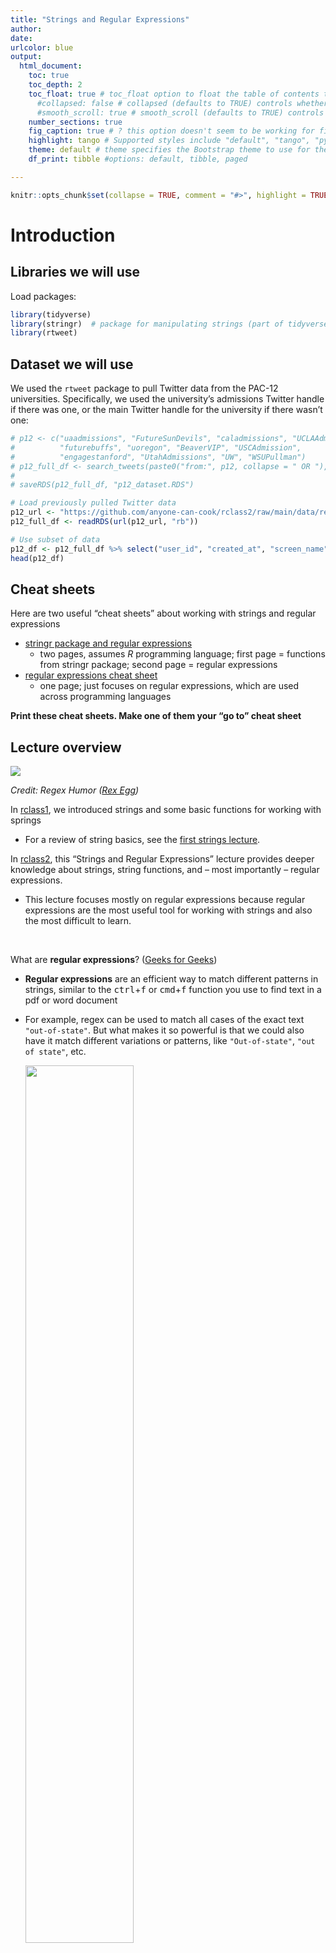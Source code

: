 ```yaml
---
title: "Strings and Regular Expressions"
author: 
date: 
urlcolor: blue
output: 
  html_document:
    toc: true
    toc_depth: 2
    toc_float: true # toc_float option to float the table of contents to the left of the main document content. floating table of contents will always be visible even when the document is scrolled
      #collapsed: false # collapsed (defaults to TRUE) controls whether the TOC appears with only the top-level (e.g., H2) headers. If collapsed initially, the TOC is automatically expanded inline when necessary
      #smooth_scroll: true # smooth_scroll (defaults to TRUE) controls whether page scrolls are animated when TOC items are navigated to via mouse clicks
    number_sections: true
    fig_caption: true # ? this option doesn't seem to be working for figure inserted below outside of r code chunk    
    highlight: tango # Supported styles include "default", "tango", "pygments", "kate", "monochrome", "espresso", "zenburn", and "haddock" (specify null to prevent syntax    
    theme: default # theme specifies the Bootstrap theme to use for the page. Valid themes include default, cerulean, journal, flatly, readable, spacelab, united, cosmo, lumen, paper, sandstone, simplex, and yeti.
    df_print: tibble #options: default, tibble, paged

---
```


```r
knitr::opts_chunk$set(collapse = TRUE, comment = "#>", highlight = TRUE)
```

# Introduction

## Libraries we will use

Load packages:

```r
library(tidyverse)
library(stringr)  # package for manipulating strings (part of tidyverse)
library(rtweet)
```

## Dataset we will use

We used the `rtweet` package to pull Twitter data from the PAC-12 universities. Specifically, we used the university's admissions Twitter handle if there was one, or the main Twitter handle for the university if there wasn't one:

```r
# p12 <- c("uaadmissions", "FutureSunDevils", "caladmissions", "UCLAAdmission",
#          "futurebuffs", "uoregon", "BeaverVIP", "USCAdmission",
#          "engagestanford", "UtahAdmissions", "UW", "WSUPullman")
# p12_full_df <- search_tweets(paste0("from:", p12, collapse = " OR "), n = 500)
#
# saveRDS(p12_full_df, "p12_dataset.RDS")

# Load previously pulled Twitter data
p12_url <- "https://github.com/anyone-can-cook/rclass2/raw/main/data/recruiting/p12_dataset.RDS"
p12_full_df <- readRDS(url(p12_url, "rb"))

# Use subset of data
p12_df <- p12_full_df %>% select("user_id", "created_at", "screen_name", "text", "location")
head(p12_df)
```

## Cheat sheets

Here are two useful "cheat sheets" about working with strings and regular expressions

- [stringr package and regular expressions](https://evoldyn.gitlab.io/evomics-2018/ref-sheets/R_strings.pdf)
  - two pages, assumes _R_ programming language; first page = functions from stringr package; second page = regular expressions
- [regular expressions cheat sheet](https://cheatography.com/davechild/cheat-sheets/regular-expressions/pdf/)
  - one page; just focuses on regular expressions, which are used across programming languages

__Print these cheat sheets. Make one of them  your "go to" cheat sheet__


## Lecture overview 


![](http://a.yu8.us/xkcd-208-regular_expressions.png)

*Credit: Regex Humor ([Rex Egg](https://www.rexegg.com/regex-humor.html))*

In [rclass1](https://anyone-can-cook.github.io/rclass1/), we introduced strings and some basic functions for working with springs

- For a review of string basics, see the [first strings lecture](https://anyone-can-cook.github.io/rclass1/lectures/strings_dates_time/strings_dates_time.html).

In [rclass2](https://anyone-can-cook.github.io/rclass2/), this "Strings and Regular Expressions" lecture provides deeper knowledge about strings, string functions, and -- most importantly -- regular expressions. 

- This lecture focuses mostly on regular expressions because regular expressions are the most useful tool for working with strings and also the most difficult to learn.

<br>

What are **regular expressions**? ([Geeks for Geeks](https://www.geeksforgeeks.org/write-regular-expressions/))

- **Regular expressions** are an efficient way to match different patterns in strings, similar to the <kbd>ctrl</kbd>+<kbd>f</kbd> or <kbd>cmd</kbd>+<kbd>f</kbd> function you use to find text in a pdf or word document
- For example, regex can be used to match all cases of the exact text `"out-of-state"`. But what makes it so powerful is that we could also have it match different variations or patterns, like `"Out-of-state"`, `"out of state"`, etc.

    
    ![](https://raw.githubusercontent.com/anyone-can-cook/rclass2/main/assets/images/command_f.png){width=60%}

*Credit: Crystal Han, Ozan Jaquette, & Karina Salazar ([Recruiting the Out-Of-State University](https://emraresearch.org/sites/default/files/2019-03/joyce_report.pdf))*

<br>


In her popular [STAT545 class](https://stat545.com/character-vectors.html#regular-expressions-resources) Jenny Bryan, professor of statistics at University of British Columbia, describes regular expressions (regex) as:

> A God-awful and powerful language for expressing patterns to match in text or for search-and-replace. Frequently described as "write only", because regular expressions are easier to write than to read/understand. And they are not particularly easy to write."

Yes, learning regular expressions is painful. So why are we making you do this? Because regular expressions are a  fundamental building block of data science.

<br>
<br>

**A thing people say is that data science is about trying to find the "*signal* in the *noise*"**

- *Noisy data* "is data with a large amount of additional meaningless information in it called noise" ([Wikipedia](https://en.wikipedia.org/wiki/Noisy_data))
- Prior to data science revolution, quant people thought of "data" as something in columns and rows
- The data science revolution is about creating analysis datasets from many pieces of structured, semi-structured, and unstructured data
- But processing all this semi-structured data requires a lot of complex (and often tedious) data manipulation

<br>


**Another thing people say is that "data science is 80% data cleaning and 20% analysis."** 

- Excerpts from a 2014 New York Times article, ["For Big-Data Scientists, 'Janitor Work' Is Key Hurdle to Insights"](https://www.nytimes.com/2014/08/18/technology/for-big-data-scientists-hurdle-to-insights-is-janitor-work.html):

> Much handcrafted work — what data scientists call "data wrangling," and "data munging" — is still required. Data scientists, according to interviews and expert estimates, spend from 50 percent to 80 percent of their time mired in this more mundane labor of collecting and preparing unruly digital data, before it can be explored for useful nuggets.

> "Data wrangling is a huge — and surprisingly so — part of the job," said Monica Rogati, vice president for data science at Jawbone, whose sensor-filled wristband and software track activity, sleep and food consumption, and suggest dietary and health tips based on the numbers. "It’s something that is not appreciated by data civilians. At times, it feels like everything we do."

> "It’s an absolute myth that you can send an algorithm over raw data and have insights pop up," said Jeffrey Heer, a professor of computer science at the University of Washington and a co-founder of Trifacta, a start-up based in San Francisco.

> But if the value [of data science] comes from combining different data sets, so does the headache. Data from sensors, documents, the web and conventional databases all come in different formats. Before a software algorithm can go looking for answers, the data must be cleaned up and converted into a unified form that the algorithm can understand.

<br>

**So why learn regular expressions? Because regular expressions are THE preeminent tool for identifying data patterns, and cleaning/transforming "noisy" data**

- Most programmers I speak to talk about regular expressions as one of the most important tools for a programmer to learn
- One could argue that regular expressions are a fundamental driver of the data science revolution, in that they are what made it possible to format and integrate diverse data sources into analysis datasets (I don't know if that is true, but it seems reasonable!)
- For example, web-scraping is fundamentally an application of regular expressions. Grabbing data from the internet is usually very easy. The hard part is processing all that html code into something that can be analyzed.


<br>

# Prerequisites to regex

This section introduces some prerequisite functions and concepts that will help us learn regular expressions.


## `str_view()` and `str_view_all()`

We introduce the `str_view()` & `str_view_all()` functions from the `stringr` package (part of `tidyverse`) to help us visualize what is being matched with our regular expressions

<style>.str_view { width: inherit !important; }</style>

<br>
__The `str_view()` & `str_view_all()` functions__:

```r
?str_view
?str_view_all

# SYNTAX AND DEFAULT VALUES
str_view(string, pattern, match = NA)
str_view_all(string, pattern, match = NA)
```

- Function:
  - `str_view()` shows the first match of a regex pattern
  - `str_view_all()` shows all the matches of a regex pattern
- Arguments:
  - `string`: Input vector. Either a character vector, or something coercible to one.
  - `pattern`: Pattern to look for.
      - The default interpretation is a regular expression, as described in `stringi::stringi-search-regex`. Control options with `regex()`.
  - `match`: If `TRUE`, shows only strings that match the pattern. If `FALSE`, shows only the strings that don't match the pattern. Otherwise (the default, `NA`) displays both matches and non-matches.

<br>
**Example**: Using `str_view()` & `str_view_all()` to match literal text

We'll match text from this string vector:
```r
#p12_df$text[119]
writeLines(p12_df$text[119])

p12_df$text[119] %>% length() # our string has length==1 (i.e., it is a one-element character vector)
```


Let's use these functions to match the exact string `"Co"` from one of the tweets in our `p12_df` dataframe. `str_view()` will show us the first pattern match. Notice that the pattern is case-sensitive, as the `"co"` in `"colleagues"` was not matched:

```r
str_view(string = p12_df$text[119], pattern = 'Co')
```

<br>
We can use `str_view_all()` to show all matches, not just the first match:

```r
str_view_all(string = p12_df$text[119], pattern = 'Co')
```

We can also apply `str_view()` and `str_view_all()` to vectors with more than one element
```r
p12_df$text[119] %>% length() # one element
p12_df$text %>% length() # many elements
```


when applying `str_view()` to a character vector with more then one element, `str_view()` shows us the first pattern match for each element (output omitted)
```r
str_view(string = p12_df$text, pattern = 'Co')
```

when applying `str_view_all()` to a character vector with more then one element, `str_view_a;;()` shows all pattern matches for each element (output omitted)
```r
str_view_all(string = p12_df$text, pattern = 'Co')
```


## Special characters and (`\`) escape

The concepts "special characters" and "escape sequence" are essential for a deeper understanding of strings and for working with regular expressions. But these concepts are tricky to get your head around, in part because you cannot understand one concept without understanding the other.

__Special characters__

The literal definition of special characters are characters that are not alphanumeric characters (e.g., `\`,`?`, `(`)

But usually, when the programming world talks about special characters in relation to working with strings, special characters are defined as:

- a character or sequence of characters that will not be interpreted literally because they have a special meaning (e.g., they represent some symbol or some function)

For example, here are two common special characters

- `\n` represents a new line (sometimes called "carriage return")
- `\t` represents a tab

These characters followed by a backslash `\` take on a new meaning. The `n` by itself is just an `n`. When you add a backslash to the `\n` you are "escaping it" and making it a special character where `\n` now represents a newline.


```r
x <- "Hi!\nMy name is\nWhat?\nMy name is\nWho?\nMy name is\nChika-chika\nSlim Shady"
#print(x) # print 
writeLines(x)

#Hi!\nMy name is\nWhat?\nMy name is\nWho?\nMy name is\nChika-chika\nSlim Shady
```

__Escape sequences__

Definition of escape sequence

- From [DataCamp](https://campus.datacamp.com/courses/string-manipulation-with-stringr-in-r/string-basics?ex=4)
  - "A sequence in a string that starts with a `\` is called an **escape sequence** and allows us to include special characters in our strings."
- From [Wikipedia](https://en.wikipedia.org/wiki/Escape_sequences_in_C)
  - "An escape sequence is a sequence of characters that does not represent itself when used inside a character or string literal, but is translated into another character or a sequence of characters that may be difficult or impossible to represent directly"

<br>

This [Wikipedia quote] about the _C_ programing language is also true for _R_ and most other programming languages:

> In C, all escape sequences consist of two or more characters, the first of which is the backslash, `\` (called the "Escape character"); the remaining characters determine the interpretation of the escape sequence. For example, `\n` is an escape sequence that denotes a newline character


Usually, we use the backslash (`\`) escape character for one of two broad purposes:

1. To enable our string to include a literal character that would otherwise be interpreted by the programming language as a special character (e.g., to include a quote character in our string)
1. To include a special character in our string (e.g., using `\n` in our string to insert a newline/carriage return in our string)

<br>

__Using escape backslash escape cahracter `\` to enable our string to include a literal character that would otherwise be interpreted by the programming language as a special character__


Example: what if we wanted to include quote characters (e.g., single quote `'`, or double quote `"`) in our string

If we enclose our string using single quotation marks `'`, we cannot insert a single quotation mark within the string (code not run)
```r
x <- 'I am trying to include a single quote ' within my string'
x
```
Similarly, if we enclose our string using double quotation marks `"`, we cannot insert a double quotation mark within the string (code not run)
```r
x <- "I am trying to include a double quote " within my string"
x
```

Solution, without using backslash (`\`) escape character

- If we want to include a single quote `'` in our string then enclose the entire string using double quotes `"`
```r
x <- "I am trying to include a single quote ' within my string"
writeLines(x)
```
- If we want to include a double quote `"` in our string then enclose the entire string using double quotes `'`
```r
x <- 'I am trying to include a double quote " within my string'
writeLines(x)
```
Solution, using backslash (`\`) escape character

- To include a literal single quote `'` within our string we can use `\'` to "escape" a single quotation mark

```r
my_string <- 'Escaping single quote \' within single quotes'
writeLines(my_string)
```
```r
my_string <- "Escaping a double quote \" within double quotes"
writeLines(my_string)
```
<br>
Similarly, to include a literal backslash `\` in the string, we need to escape the backslash with another backslash:

```r
my_string <- "The executable is located in C:\\Program Files\\Git\\bin"
my_string
writeLines(my_string)
```

__Using escape backslash escape cahracter `\` to include a special character in our string__

We create different versions of an object named `my_string` that contains special character `\t` for tab and special character `\n` for new line
```r
my_string <- "A\tB" # contains \t tab
#my_string
writeLines(my_string)

my_string <- "B\nC" # contains \n newline
writeLines(my_string)

my_string <- "A\tB\nC\tD" # contains \tab and \n newline
writeLines(my_string)
```


<br>
**Summary**: We can use the backslash (`\`) escape character for:

- to refer to special characters, e.g.:
  - `\n`: newline
  - `\t`: tab
- to include a literal character in our string that would otherwise be interpreted as a special character
  - `\'`: include literal single quote
  - `\"`: include literal double quote
  - `\\`: include literal backslash



## Functions for printing strings

Let's examine the object `my_string` (created below) which contains special characters `\t` for tab and `\n` for newline
```r
my_string <- "A\tB\nC\tD" # contains \tab and \n newline
writeLines(my_string)
```

When we print `my_string()` using the `print()` function, the output looks different than printing it using the `writeLines()` function

- print using the `print()` function
```r
print(my_string) 
my_string # same as printing my_string object using print()
```

- print using the `writeLines()` function
```r
writeLines(my_string)
```
[CRYSTAL - CAN YOU REFINE/MODIFY THIS TEXT AS YOU SEE FIT]
Let's differentiate (A) string text as it is stored within _R_ from (B) string text as it would be read once special characters (e.g., `\n`) are compiled

- string text as it is stored by _R_; sometimes I call this the "underlying string" (my term)
```r
print(my_string) 
  #my_string # same as printing my_string object using print()
```
- string text as it is meant to be read by end user
```r
writeLines(my_string)
```

DEFINE WHAT WE MEAN BY "INCLUDE A LITERAL X" VS. WHAT 

We can use `writeLines()` to see the escaped string:

```r
writeLines(my_string)
```


`print(my_string)` prints the object `my_string` as it is stored within _R_; that is, it prints enclosing quotes and literally prints special characters like `\n` rather than just inserting a new line

by contrast, `writeLines(my_string)` prints the object as an end-user would read it, excluding enclosing quotes and compiling special characters like `\n` so the end-user sees a new line inserted rather than seeing a literal `\n`


<br>
__The `writeLines()` function__:

```r
?writeLines

# SYNTAX AND DEFAULT VALUES
writeLines(text, con = stdout(), sep = "\n", useBytes = FALSE)
```

- Function: "`writeLines()` displays quotes and backslashes as they would be read, rather than as R stores them." (From [writeLines](https://www.rdocumentation.org/packages/base/versions/3.6.2/topics/writeLines) documentation)
  - When we include **escape sequences** in the string, it is helpful to use `writeLines()` to see how the escaped string looks
  - `writeLines()` will also output the string without showing the outer pair of double quotes that R uses to store it, so we only see the content of the string
- Arguments:
  - `text`: Character vector containing the text you want to display

<br>
The **backslash** (`\`) can also be used to form **special characters**, such as `\n` (newline character) and `\t` (tab character).

These characters following a backslash `\` take on new meaning. For example, the `n` by itself is just a literal `n`. When you add a backslash to `n`, you are making it a special character where `\n` now represents a newline.

```r
my_string <- "A\tB\nC\tD"
my_string
```

Use `writeLines()` to see the escaped string:

```r
writeLines(my_string)
```


## Backslashes in regular expressions

> If `\` is used as an escape character in regular expressions, how do you match a literal `\`? Well you need to escape it, creating the regular expression `\\`. To create that regular expression, you need to use a string, which also needs to escape `\`. That means to match a literal `\` you need to write `\\\\` — you need four backslashes to match one!

*Credit: [R for Data Science](https://r4ds.had.co.nz/strings.html#basic-matches) Strings Chapter*

<br>
In regular expressions, the backslash `\` also serves as an escape character, so in order to match a literal `\`, we need to use the regular expression `\\`. For example, let's say we want to match the `\` in the following string:

```r
my_string <- "The executable is located in C:\\Program Files\\Git\\bin"

# Use writeLines() to see escaped string
writeLines(my_string)
```

The regular expression we need is `\\`. But this doesn't work:

```r
# This will give an error if we try to run it
str_view_all(string = my_string, pattern = "\\")
```

Why is that? Let's take a look at what is happening with the string `"\\"` we are providing as the `pattern` argument:

```r
# Use writeLines() to see the escaped string
writeLines("\\")
```

As seen, once escaped, the string `"\\"` becomes `\` - so we were providing `\` as the regular expression (i.e., `pattern` argument) instead of the `\\` that we wanted. In order to get `\\`, we need to use the string `"\\\\"`, where the 1st `\` escapes the 2nd and the 3rd `\` escapes the 4th:

```r
# Use writeLines() to see the escaped string
writeLines("\\\\")

# This properly matches the `\` in the string
str_view_all(string = my_string, pattern = "\\\\")
```

<br>
**Summary**: Whenever we need to use backslash in our regular expression, we'll need to escape the backslash (by using another backslash) in the string that we provide as the regex `pattern`. For example, to match a newline character `\n` we need to use `"\\n"`, to match a tab character `\t` we need to use `"\\t"`, etc.
<br>



# Regular expression characters {.tabset .tabset-fade .tabset-pills}

CRYSTAL - MAYBE HERE PROVIDE AN EXAMPLE OR IMAGE OF REGULAR EXPRESSIONS IN ACTION; GIVES A SENSE OF HOW THEY ARE USED BEFORE WE GET INTO MECHANICS OF THEM

Some common **regular expression patterns** include (not inclusive):  

* Character classes
* Quantifiers 
* Anchors  
* Sets and ranges
* Groups and backreferences

*Credit: [DaveChild](https://cheatography.com/davechild/cheat-sheets/regular-expressions/) Regular Expression Cheat Sheet*


**Select each tab**


## Character classes

| STRING  <br>  *(type string that represents regex)* | REGEX <br> *(to have this appear in your regex)* | MATCHES <br> *(to match with this text)* |
|--------------|-----------------|---------|
| `"\\d"`  |    `\d`   |  any digit |
| `"\\D"`  |    `\D`   |  any non-digit|
| `"\\s"`  |    `\s`   |  any whitespace |
| `"\\S"`  |    `\S`   |  any non-whitespace |
| `"\\w"`  |    `\w`   |  any word character |
| `"\\W"`  |    `\W`   |  any non-word character|
| ***Other regex involving backslashes...*** |||
| `"\\n"`  |    `\n`   | newline  |
| `"\\t"`  |    `\t`   | tab |
| `"\\\\"` |    `\\`   | `\`  |
| `"\\."`  |    `\.`    | `.` |
| `"\\?"`  |    `\?`   | `?`  |
| `"\\("`  |    `\(`   | `(` |
| `"\\)"`  |    `\)`   | `)` |
| `"\\{"`  |    `\{`   | `{` |
| `"\\}"`  |    `\}`   | `}` |

*Credit: [Working with strings in stringr](https://evoldyn.gitlab.io/evomics-2018/ref-sheets/R_strings.pdf) Cheat sheet*

<br>
There are certain **character classes** in regular expression that have special meaning. For example, `\d` is used to match any digit (i.e., _number_), `\s` is used to match any whitespace (i.e., _space, tab, or newline character_), and `\w` is used to match any word character (i.e., _alphanumeric character or underscore_). 

"But wait... there's more! Before a regex is interpreted as a regular expression, it is also interpreted by R as a string. And backslash is used to escape there as well. So, in the end, you need to preprend two backslashes..." This means in R, you would write out the regex patterns as `"\\d"`, `"\\s"`, `"\\w"`, etc.

*Credit: [Escaping sequences](https://stat545.com/character-vectors.html#escaping) from Stat 545*

<br>
<details><summary>**Example**: Using `\d` & `\D` to match digits & non-digits</summary>

We can use `\d` to match all instances of a digit (i.e., _number_):

```r
# The escaped string "\\d" results in the regex \d
writeLines("\\d")

# Match any instances of a digit
str_view_all(string = p12_df$text[119], pattern = "\\d")
```

<br>
We can use `\D` to match all instances of a non-digit character:

```r
# The escaped string "\\D" results in the regex \D
writeLines("\\D")

# Match any instances of a non-digit
str_view_all(string = p12_df$text[119], pattern = "\\D")
```

<br>
This matches all instances of a digit followed by a non-digit character:

```r
str_view_all(string = p12_df$text[119], pattern = "\\d\\D")
```

</details>

<br>
<details><summary>**Example**: Using `\s` & `\S` to match whitespace & non-whitespace</summary>

We can use `\s` to match all instances of a whitespace (i.e., _space, tab, or newline character_):

```r
# The escaped string "\\s" results in the regex \s
writeLines("\\s")

# Match any instances of a whitespace
str_view_all(string = p12_df$text[119], pattern = "\\s")
```

<br>
We can use `\S` to match all instances of a non-whitespace character:

```r
# The escaped string "\\S" results in the regex \S
writeLines("\\S")

# Match any instances of a non-whitespace
str_view_all(string = p12_df$text[119], pattern = "\\S")
```

<br>
This matches all instances of the letter `e` followed by a whitespace character:

```r
str_view_all(string = p12_df$text[39], pattern = "e\\s")
```

</details>

<br>
<details><summary>**Example**: Using `\w` & `\W` to match words & non-words</summary>

We can use `\w` to match all instances of a word character (i.e., _alphanumeric character or underscore_):

```r
# The escaped string "\\w" results in the regex \w
writeLines("\\w")

# Match any instances of a word character
str_view_all(string = p12_df$text[119], pattern = "\\w")
```

<br>
We can use `\W` to match all instances of a non-word character:

```r
# The escaped string "\\W" results in the regex \W
writeLines("\\W")

# Match any instances of a non-word character
str_view_all(string = p12_df$text[119], pattern = "\\W")
```

<br>
This matches all instances of 3-letter words:

```r
str_view_all(string = p12_df$text[119], pattern = "\\W\\w\\w\\w\\W")
```

</details>

<br>
The second half of the table above shows other regular expressions involving backslashes. This includes special characters like `\n` and `\t`, as well as using backslash to escape characters that have special meanings in regex, like `.` or `?` (as we will soon see). So to match a literal period or question mark, we need to use the regex `\.` and `\?`, or strings `"\\."` and `"\\?"` in R.
<br>

***

## Quantifiers


Character  Description   
---------- ------------  
`*`        0 or more       
`?`        0 or 1          
`+`        1 or more       
`{3}`      Exactly 3
`{3,}`     3 or more
`{3,5}`    3, 4, or 5

<br>
We can use **quantifiers** to specify the amount of a certain character or expression to match. The quantifier should directly follow the pattern you want to quantify. For example, `s?` matches 0 or 1 `s` and `\d{4}` matches exactly 4 digits.                   

<br>
<details><summary>**Example**: Using the `*`, `?`, and `+` quantifiers</summary>

We can use `*` to match 0 or more of a pattern:

```r
# Matches all instances of `s` followed by 0 or more non-word character
str_view_all(string = p12_df$text[119], pattern = "s\\W*")
```

<br>
We can use `?` to match 0 or 1 of a pattern:

```r
# Matches all instances of `s` followed by 0 or 1 non-word character
str_view_all(string = p12_df$text[119], pattern = "s\\W?")
```

<br>
We can use `+` to match 1 or more of a pattern:

```r
# Matches all instances of `s` followed by 1 or more non-word character
str_view_all(string = p12_df$text[119], pattern = "s\\W+")

# Matches all hashtags
str_view_all(string = p12_df$text[119], pattern = "#\\w+")
```

</details>


<br>
<details><summary>**Example**: Using `{...}` to specify how many occurrences to match</summary> 

We can use `{n}` to specify the exact number of characters or expressions to match: 

```r
# Matches words with exactly 3 letters
str_view_all(string = p12_df$text[119], pattern = "\\s\\w{3}\\s")
```


<br>
We can use `{n,}` to specify `n` as the minimum amount to match: 

```r
# Matches words with 3 or more letters
str_view_all(string = p12_df$text[119], pattern = "\\s\\w{3,}\\s")
```

<br>
We can use `{n,m}` to specify we want to match between `n` and `m` amount (inclusive): 

```r
# Matches words with between 3 to 5 letters (inclusive)
str_view_all(string = p12_df$text[119], pattern = "\\s\\w{3,5}\\s")
```

</details>
<br>

***  

## Anchors

String     Character  Description     
---------- ---------- ----------------------------------------------------------  
 `"^"`      `^`       Start of string, or start of line in multi-line pattern         
 `"$"`      `$`           End of string, or end of line in multi-line pattern    
 `"\\b"`    `\b`                                                Word boundary
 `"\\B"`    `\B`                                            Non-word boundary

 
<br>
We can use **anchors** to indicate which part of the string to match. For example, `^` matches the start of the string, `$` matches the end of the string (*Notice how we do not need to escape these characters*). `\b` can be used to help detect word boundaries, and `\B` can be used to help match characters within a word.

<br>
<details><summary>**Example**: Using `^` & `$` to match start & end of string</summary> 

We can use `^` to match the start of a string: 

```r
# Matches only the quotation mark at the start of the text and not the end quote
str_view_all(string = p12_df$text[119], pattern = '^"')
```


<br>
We can use `$` to match the end of a string: 

```r
# Matches only the number at the end of the text and not any other numbers
str_view_all(string = p12_df$text[119], pattern = "\\d$")
```

</details>


<br>
<details><summary>**Example**: Using `\b` & `\B` to match word boundary & non-word boundary</summary> 

We can use `\b` to help detect word boundary: 

```r
# Matches words with 3 or more letters using \b
str_view_all(string = p12_df$text[119], pattern = "\\b\\w{3,}\\b")
```

Notice how this is much flexible than trying to use whitespace (`\s`) to determine word boundary:

```r
# Matches words with 3 or more letters using \s
str_view_all(string = p12_df$text[119], pattern = "\\s\\w{3,}\\s")
```


<br>
We can use `\B` to help match characters within a word: 

```r
# Matches only the letter `s` within a word and not at the start or end
str_view_all(string = p12_df$text[119], pattern = "\\Bs\\B")
```

</details>
<br>

***

## Sets and ranges

Character  Description     
---------- ----------------------------------------------------------
`.`        Match any character except newline (`\n`)
`a|b`      Match `a` or `b`
`[abc]`    Match either `a`, `b`, or `c`
`[^abc]`   Match anything except `a`, `b`, or `c`
`[a-z]`    Match range of lowercase letters from `a` to `z`
`[A-Z]`    Match range of uppercase letters from `A` to `Z`
`[0-9]`    Match range of numbers from `0` to `9`


<br>
The table above lists some more ways regular expression offers us flexibility and option in what we want to match. The period `.` acts as a **wildcard** to match any character except newline. The vertical bar `|` is similar to an **OR** operator. Square brackets `[...]` can be used to specify a set or range of characters to match (or not to match).

<br>
<details><summary>**Example**: Using `.` as a wildcard</summary> 

We can use `.` to match any character except newline (`\n`): 

```r
# Matches any character except newline
str_view_all(string = p12_df$text[119], pattern = ".")
```

<br>
We can confirm there is a newline in the tweet above by using `writeLines()`:

```r
writeLines(p12_df$text[119])
```

</details>

<br>
<details><summary>**Example**: Using `|` as an OR operator</summary> 

We can use `|` to match either one of multiple patterns: 

```r
# Matches `research`, `fight`, or `labs`
str_view_all(string = p12_df$text[119], pattern = "research|fight|labs")

# Matches hashtags or handles
str_view_all(string = p12_df$text[119], pattern = "@\\w+|#\\w+")
```

</details>


<br>
<details><summary>**Example**: Using `[...]` to match (or not match) a set or range of characters</summary> 

We can use `[...]` to match any set of characters: 

```r
# Matches hashtags or handles
str_view_all(string = p12_df$text[119], pattern = "[@#]\\w+")

# Matches any 2 consecutive vowels
str_view_all(string = p12_df$text[119], pattern = "[aeiouAEIOU]{2}")
```

<br>
We can also use `[...]` to match any range of alpha or numeric characters: 

```r
# Matches only lowercase x through z or uppercase A through C
str_view_all(string = p12_df$text[119], pattern = "[x-zA-C]")

# Matches only numbers 1 through 4 or the pound sign
str_view_all(string = p12_df$text[119], pattern = "[1-4#]")
```

<br>
We can use `[^...]` to indicate we do not want to match the provided set or range of characters:

```r
# Matches anything except vowels
str_view_all(string = p12_df$text[119], pattern = "[^aeiouAEIOU]")

# Matches anything that's not uppercase letters
str_view_all(string = p12_df$text[119], pattern = "[^A-Z]+")
```

Notice that `[...]` only matches a single character (see second to last example above). We need to use quantifiers if we want to match a stretch of characters (see last example above).

</details>
<br>

***

## Groups and backreferences

String      Character  Description     
-------     ---------- ----------------------------------------------------------
`"(...)"`   `(...)`      Capturing group
`"(?:...)"` `(?:...)`    Non-capturing group
`"\\1"`     `\1`         Part of the string matched by capturing group 1
`"\\2"`     `\2`         Part of the string matched by capturing group 2
...         ...          ...

<br>
Parentheses can be used to group parts of our regular expression together. Normal parentheses `(...)` creates what is called a numbered **capturing group**. "A capturing group stores the part of the string matched by the part of the regular expression inside the parentheses". For example, if we have `(\d)`, we can refer back to the digit matched by this capturing group using backreferences, like `\1`.

*Credit: Hadley Wickham ([R for Data Science](https://r4ds.had.co.nz/strings.html#grouping-and-backreferences)) Grouping and backreferences*

If we only want to use parentheses for grouping purposes and do not need to reference the matched values, we can use a **non-capturing group** `(?:...)`.

<br>
<details><summary>**Example**: Using capturing groups `(...)` and backreferences</summary> 

We can use capturing groups `(...)` to match certain patterns, then reference what was matched: 

```r
# Matches any letter that is repeated 2 times in a row
str_view_all(string = p12_df$text[119], pattern = "([A-Za-z])\\1")

# Matches any string of characters where the first and last letters are the same,
# and the second and least letters are the same
str_view_all(string = p12_df$text[119], pattern = "([a-z])([a-z]).*\\2\\1")
```

</details>

<br>
<details><summary>**Example**: Using non-capturing groups `(?:...)` for grouping purposes</summary> 

We can use non-capturing groups `(?:...)` if we just want to group certain parts of the regex but don't need to reference the matched value: 

```r
# Matches one or more of a digit followed by 3 letters
str_view_all(string = p12_df$text[119], pattern = "(?:\\d[A-Za-z]{3})+")
```

<br>
Normal parentheses (capturing groups) can still work for general grouping purposes too. But if you want to group things together without capturing them, you can just use non-capturing groups:

```r
# Here, we have 2 capturing groups but only need to reference the 2nd
str_view_all(string = "A1A1A1eeee", pattern = "([A-Z]\\d)+([a-z])\\2{2}")

# So we can just turn the first group into a non-capturing group
str_view_all(string = "A1A1A1eeee", pattern = "(?:[A-Z]\\d)+([a-z])\\1{2}")
```

</details>
<br>

***

# Regex with `stringr` functions

Using regex in `stringr` functions (From [R for Data Science](https://r4ds.had.co.nz/strings.html#other-types-of-pattern))

- When we specify a pattern in a `stringr` function, such as `str_view()`, it is automatically wrapped in a call to `regex()` (i.e., _treated as a regular expression_)

  ```r
  # This function call:
  str_view(string = "Turn to page 394...", pattern = "\\d+")
  
  # Is shorthand for:
  str_view(string = "Turn to page 394...", pattern = regex("\\d+"))
  ```
  
- For simplicity, we can omit the call to `regex()`  
- But, there are additional arguments we can supply to `regex()` if we wanted  

  - `regex(pattern, ignore_case = FALSE, multiline = FALSE, comments = FALSE, ...)`  
  - `ignore_case`: If `TRUE`, allows characters to match either their uppercase or lowercase forms  
  - `multiline`: If `TRUE`, allows `^` and `$` to match the start and end of each line rather than the start and end of the complete string  
  - `comments`: If `TRUE`, allows you to use comments and whitespace to make complex regular expressions more understandable  
    - Spaces are ignored, as is everything after `#`  
    - To match a literal space, you’ll need to escape it: `"\\ "`

<br>
<details><summary>**Example**: Specifying `ignore_case = TRUE` in `regex()`</summary>

Let's say we have the following string:

```r
s <- "Yay, yay.... YAY!"
s
```

<br>
We can match all the yay's using the following regex:

```r
str_view_all(string = s, pattern = "[Yy][Aa][Yy]")
```

<br>
Equivalently, we can specify `ignore_case = TRUE` to avoid dealing with casing variations:

```r
str_view_all(string = s, pattern = regex("yay", ignore_case = TRUE))
```

</details>




## `str_detect()`

<br>
__The `str_detect()` function__:

```r
?str_detect

# SYNTAX AND DEFAULT VALUES
str_detect(string, pattern, negate = FALSE)
```

- Function: Detects the presence or absence of a pattern in a string
  - Returns logical vector (`TRUE` if there is a match, `FALSE` if there is not)
- Arguments:
  - `string`: Character vector (or vector coercible to character) to search
  - `pattern`: Pattern to look for
  - `negate`: If set to `TRUE`, the returned logical vector will contain `TRUE` if there is not a match and `FALSE` if there is one

<br>
<details><summary>**Example**: Using `str_detect()` on string</summary>

```r
# Detects if there is a digit in the string
str_detect(string = "P. Sherman 42 Wallaby Way", pattern = "\\d")
```

</details>

<br>
<details><summary>**Example**: Using `str_detect()` on character vector</summary>

```r
# Detects if there is a digit in each string in the vector
str_detect(string = c("One", "25th", "3000"), pattern = "\\d")
```

</details>

<br>
<details><summary>**Example**: Using `str_detect()` on dataframe column</summary>

Let's create new columns in `p12_df` called `is_am` and `is_pm` that indicates whether or not each tweet's `created_at` time is in the AM or PM, respectively:

```r
p12_df %>%
  mutate(
    # Returns `TRUE` if the hour is 0#, 10, or 11, `FALSE` otherwise
    is_am = str_detect(string = created_at, pattern = " 0\\d| 1[01]"),
    # Recall we can set the `negate` argument to switch the returned `TRUE`/`FALSE`
    is_pm = str_detect(string = created_at, pattern = " 0\\d| 1[01]", negate = TRUE)
  ) %>% select(created_at, is_am, is_pm)
```

<br>
Because `TRUE` evaluates to 1 and `FALSE` evaluates to 0 in a numerical context, we could also sum the returned logical vector to see how many of the elements in the vector had a match:

```r
# Number of tweets that were created in the AM
num_am_tweets <- sum(str_detect(string = p12_df$created_at, pattern = " 0\\d| 1[01]"))
num_am_tweets
```

<br>
Additionally, we can take the average of the logical vector to get the proportion of elements in the input vector that had a match:

```r
# Proportion of tweets that were created in the AM
pct_am_tweets <- mean(str_detect(string = p12_df$created_at, pattern = " 0\\d| 1[01]"))
pct_am_tweets
```

<br>
We can also use the logical vector returned from `str_detect()` to filter `p12_df` to only include rows that had a match:

```r
# Keep only rows whose tweet was created in the AM
p12_df %>%
  filter(str_detect(string = created_at, pattern = " 0\\d| 1[01]"))
```

</details>

## `str_subset()`

<br>
__The `str_subset()` function__:

```r
?str_subset

# SYNTAX AND DEFAULT VALUES
str_subset(string, pattern, negate = FALSE)
```

- Function: Keeps strings that match a pattern
  - Returns input vector filtered to only keep elements that match the specified pattern
- Arguments:
  - `string`: Character vector (or vector coercible to character) to search
  - `pattern`: Pattern to look for
  - `negate`: If set to `TRUE`, the returned vector will contain only elements that did not match the specified pattern

<br>
<details><summary>**Example**: Using `str_subset()` on character vector</summary>

```r
# Subsets the input vector to only keep elements that contain a digit
str_subset(string = c("One", "25th", "3000"), pattern = "\\d")
```

</details>

<br>
<details><summary>**Example**: Using `str_subset()` on dataframe column</summary>

```r
# Subsets the `created_at` vector of `p12_df` to only keep elements that occured in the AM
str_subset(string = p12_df$created_at, pattern = " 0\\d| 1[01]")
```

</details>

## `str_extract()` & `str_extract_all()`

<br>
__The `str_extract()` & `str_extract_all()` functions__:

```r
?str_extract
?str_extract_all

# SYNTAX AND DEFAULT VALUES
str_extract(string, pattern)
str_extract_all(string, pattern, simplify = FALSE)
```

- Function: Extracts matching patterns from a string
  - Returns first match (`str_extract()`) or all matches (`str_extract_all()`) for input vector
- Arguments:
  - `string`: Character vector (or vector coercible to character) to search
  - `pattern`: Pattern to look for
  - `simplify`: If set to `TRUE`, the returned matches will be in a character matrix rather than the default list of character vectors


<br>
<details><summary>**Example**: Using `str_extract()` & `str_extract_all()` on character vector</summary>

**[`str_extract()`]** Extract the first occurrence of a word for each string:

```r
# Extracts first match of a word
str_extract(string = c("Three French hens", "Two turtle doves", "A partridge in a pear tree"),
            pattern = "\\w+")
```

**[`str_extract_all()`]** Extract all occurrences of a word for each string:

```r
# Extracts all matches of a word, returning a list of character vectors
str_extract_all(string = c("Three French hens", "Two turtle doves", "A partridge in a pear tree"), 
                pattern = "\\w+")

# Extracts all matches of a word, returning a character matrix
str_extract_all(string = c("Three French hens", "Two turtle doves", "A partridge in a pear tree"), 
                pattern = "\\w+", simplify = TRUE)
```

</details>

<br>
<details><summary>**Example**: Using `str_extract()` & `str_extract_all()` on dataframe column</summary>

**[`str_extract()`]** Extract first hashtag:

```r
# Extracts first match of a hashtag (if there is one)
p12_df %>% 
  mutate(
    hashtag = str_extract(string = text, pattern = "#\\S+")
  ) %>% select(text, hashtag)
```

**[`str_extract_all()`]** Extract all hashtags:

```r
# Extracts all matches of hashtags (if there are any)
p12_df %>% 
  mutate(
    hashtag_vector = str_extract_all(string = text, pattern = "#\\S+"),
    # Use `as.character()` so we can see the content of the character vector of matches
    hashtags = as.character(hashtag_vector)
  ) %>% select(text, hashtag_vector, hashtags)
```

</details>

## `str_match()` & `str_match_all()`

<br>
__The `str_match()` & `str_match_all()` functions__:

```r
?str_match
?str_match_all

# SYNTAX
str_match(string, pattern)
str_match_all(string, pattern)
```

- Function: Extracts matched groups from a string
  - Returns a character matrix containing the full match in the first column, then additional columns for matches from each capturing group
- Arguments:
  - `string`: Character vector (or vector coercible to character) to search
  - `pattern`: Pattern to look for

<br>
<details><summary>**Example**: Using `str_match()` & `str_match_all()` on character vector</summary>

**[`str_match()`]** Extract the first month, day, year for each string:

```r
# Extracts first match of month, day, year
str_match(string = c("5-1-2020", "12/25/17", "01.01.13 to 01.01.14"),
          pattern = "(\\d+)[-/\\.](\\d+)[-/\\.](\\d+)")
```

**[`str_match_all()`]** Extract all month, day, year for each string:

```r
# Extracts all matches of month, day, year
str_match_all(string = c("5-1-2020", "12/25/17", "01.01.13 to 01.01.14"),
              pattern = "(\\d+)[-/\\.](\\d+)[-/\\.](\\d+)")
```

</details>

<br>
<details><summary>**Example**: Using `str_match()` on dataframe column</summary>

Below, we extract datetime from the `created_at` column. The first capturing group matches the date part and the second capturing group matches the time part:

```r
datetime_regex <- "([\\d-]+) ([\\d:]+)"
p12_df %>%
  mutate(
    # The 1st capturing group will be in the 2nd column of the matrix returned from `str_match()`
    # So we use [, 2] below and save the result to the `date` column of the dataframe
    date = str_match(string = created_at, pattern = datetime_regex)[, 2],
    # The 2nd capturing group will be in the 3rd column of the matrix returned from `str_match()`
    # So we use [, 3] below and save the result to the `time` column of the dataframe
    time = str_match(string = created_at, pattern = datetime_regex)[, 3]
  ) %>% select(created_at, date, time)
```

</details>


## `str_replace()` & `str_replace_all()`

<br>
__The `str_replace()` & `str_replace_all()` functions__:

```r
?str_replace
?str_replace_all

# SYNTAX
str_replace(string, pattern, replacement)
str_replace_all(string, pattern, replacement)
```

- Function: Replaces matched patterns in a string
  - Returns input vector with first match (`str_replace()`) or all matches (`str_replace_all()`) for each string replaced with specified replacement
- Arguments:
  - `string`: Character vector (or vector coercible to character) to search
  - `pattern`: Pattern to look for
  - `replacement`: What the matched pattern should be replaced with
- `str_replace_all()` also supports multiple replacements, where you can omit the `replacement` argument and just provide a named vector of replacements as the `pattern`

<br>
<details><summary>**Example**: Using `str_replace()` & `str_replace_all()`</summary>

**[`str_replace()`]** Replace the first occurrence of a vowel:

```r
# Replace first vowel with empty string
str_replace(string = "Thanks for the Memories", pattern = "[aeiou]", replacement = "")
```

**[`str_replace_all()`]** Replace all occurrences of a vowel:

```r
# Replace all vowels with empty strings
str_replace_all(string = "Thanks for the Memories", pattern = "[aeiou]", replacement = "")
```

</details>

<br>
<details><summary>**Example**: Using backreferences with `str_replace()` & `str_replace_all()`</summary>

**[`str_replace()`]** Reorders the first date that is matched:

```r
# Use \\1, \\2, and \\3 to refer to the capturing groups (ie. month, day, year)
str_replace(string = "12/31/19 to 01/01/20", pattern = "(\\d+)/(\\d+)/(\\d+)",
            replacement = "20\\3-\\1-\\2")
```

**[`str_replace_all()`]** Reorders all dates that are matched:

```r
# Use \\1, \\2, and \\3 to refer to the capturing groups (ie. month, day, year)
str_replace_all(string = "12/31/19 to 01/01/20", pattern = "(\\d+)/(\\d+)/(\\d+)",
                replacement = "20\\3-\\1-\\2")
```

</details>

<br>
<details><summary>**Example**: Using `str_replace_all()` for multiple replacements</summary>

```r
# Replace all occurrences of "at" with "@", and all digits with "#"
str_replace_all(string = "Tomorrow at 10:30AM", pattern = c("at" = "@", "\\d" = "#"))
```

</details>

<br>
<details><summary>**Example**: Using `str_replace_all()` on dataframe column</summary>

```r
p12_df %>%
  mutate(
    # Replace all hashtags and handles from tweet with an empty string
    removed_hashtags_handles = str_replace_all(string = text, pattern = "[@#]\\S+", replacement = "")
  ) %>% select(text, removed_hashtags_handles)
```

</details>


## `str_split()`

<br>
__The `str_split()` function__:

```r
?str_split

# SYNTAX AND DEFAULT VALUES
str_split(string, pattern, n = Inf, simplify = FALSE)
```

- Function: Splits a string by specified pattern
  - Returns character vector containing the split substrings
- Arguments:
  - `string`: Character vector (or vector coercible to character) to search
  - `pattern`: Pattern to look for and split by
  - `n`: Maximum number of substrings to return
  - `simplify`: If set to `TRUE`, the returned matches will be in a character matrix rather than the default list of character vectors

<br>
<details><summary>**Example**: Using `str_split()` on character vector</summary>

```r
# Split by comma or the word "and"
str_split(string = c("The Lion, the Witch, and the Wardrobe", "Peanut butter and jelly"),
          pattern = ",? and |, ")
```

<br>
We can specify `n` to control the maximum number of substrings we want to return:

```r
# Limit split to only return 2 substrings
str_split(string = c("The Lion, the Witch, and the Wardrobe", "Peanut butter and jelly"),
          pattern = ",? and |, ", n = 2)
```

<br>
We can specify `simplify = TRUE` to return a character matrix instead of a list:

```r
# Return split substrings in a character matrix
str_split(string = c("The Lion, the Witch, and the Wardrobe", "Peanut butter and jelly"),
          pattern = ",? and |, ", simplify = TRUE)
```

</details>

<br>
<details><summary>**Example**: Using `str_split()` on dataframe column</summary>

When we split the `created_at` field at either a hyphen or space, we can separated out the year, month, day, and time components of the string:

```r
p12_df %>%
  mutate(
    # Use `as.character()` so we can see the content of the character vector of splitted strings
    year_month_day_time = as.character(str_split(string = created_at, pattern = "[- ]"))
  ) %>% select(created_at, year_month_day_time)
```

</details>

## `str_count()`

<br>
__The `str_count()` function__:

```r
?str_count

# SYNTAX AND DEFAULT VALUES
str_count(string, pattern = "")
```

- Function: Counts the number of matches in a string
  - Returns the number of matches
- Arguments:
  - `string`: Character vector (or vector coercible to character) to search
  - `pattern`: Pattern to look for

<br>
<details><summary>**Example**: Using `str_count()` on character vector</summary>

```r
# Counts the number of digits
str_count(string = c("H2O2", "Year 3000", "4th of July"), pattern = "\\d")
```

</details>

<br>
<details><summary>**Example**: Using `str_count()` on dataframe column</summary>

```r
p12_df %>%
  mutate(
    # Counts the total number of hashtags and mentions
    num_hashtags_and_mentions = str_count(string = text, pattern = "[@#]\\S+")
  ) %>% select(text, num_hashtags_and_mentions)
```

</details>


## `str_locate()` & `str_locate_all()`

<br>
__The `str_locate()` & `str_locate_all()` functions__:

```r
?str_locate
?str_locate_all

# SYNTAX
str_locate(string, pattern)
str_locate_all(string, pattern)
```

- Function: Locates the position of patterns in a string
  - Returns an integer matrix containing the start position of match in the first column and end position of match in second column
- Arguments:
  - `string`: Character vector (or vector coercible to character) to search
  - `pattern`: Pattern to look for

<br>
<details><summary>**Example**: Using `str_locate()` & `str_locate_all()` on character vector</summary>

**[`str_locate()`]** Locate the start and end positions for first stretch of numbers:

```r
# Locate positions for first stretch of numbers
str_locate(string = c("555.123.4567", "(555) 135-7900 and (555) 246-8000"),
           pattern = "\\d+")
```

**[`str_locate_all()`]** Locate the start and end positions for all stretches of numbers:

```r
# Locate positions for all stretches of numbers
str_locate_all(string = c("555.123.4567", "(555) 135-7900 and (555) 246-8000"),
               pattern = "\\d+")
```

</details>

<br>
<details><summary>**Example**: Using `str_locate()` on dataframe column</summary>

```r
p12_df %>%
  mutate(
    # Start position of first hashtag in tweet (ie. 1st column of matrix returned from `str_locate()`)
    start_of_first_hashtag = str_locate(string = text, pattern = "#\\S+")[, 1],
    # End position of first hashtag in tweet (ie. 2nd column of matrix returned from `str_locate()`)
    end_of_first_hashtag = str_locate(string = text, pattern = "#\\S+")[, 2],
    # Length of first hashtag in tweet (ie. difference between start and end positions)
    length_of_first_hashtag = end_of_first_hashtag - start_of_first_hashtag
  ) %>% select(text, start_of_first_hashtag, end_of_first_hashtag, length_of_first_hashtag)
```

</details>


# Appendix

## RegExplain Addin  

> Regular expressions are tricky. RegExplain makes it easier to see what you’re doing.

![](https://raw.githubusercontent.com/anyone-can-cook/rclass2/main/assets/images/regexplain.png)

*Credit: Garrick Aden-Buie ([RegExplain](https://www.garrickadenbuie.com/project/regexplain/))*

<br>
**RegExplain** is an RStudio addin that allows the user to check their regex matching functions interactively.

```r
# Installation
devtools::install_github("gadenbuie/regexplain")
library(regexplain)
```

## HTML

__Markup Language__

> "A markup language is a computer language that uses tags to define elements within a document. It is human-readable, meaning markup files contain standard words, rather than typical programming syntax." 

*Credit: [Markup Language](https://techterms.com/definition/markup_language) from TechTerms*

<br>
__Hypertext Markup Language (HTML)__

- HTML is a markup language for the creation of websites
    - HTML puts the content on the webpage, but does not "style" the page (e.g., fonts, colors, background)
    - CSS (**C**ascading **S**tyle **S**heets) adds style to the webpage (e.g., fonts, colors, etc.)
    - Javascript adds functionality to the webpage

### HTML Basics  

__Intro to HTML (and CSS)__

- Watch this __excellent__ 12-minute introductory HTML tutorial by LearnCode.academy
    - Link: [HTML Tutorial for beginners](https://www.youtube.com/watch?v=RjHflb-QgVc)
- Watch this 7-minute introductory CSS tutorial by LearnCode.academy
    - Link: [HTML CSS Tutorial for Beginners](https://youtu.be/J35jug1uHzE)

<br>
__A Simple HTML Document__ (From [w3schools](https://www.w3schools.com/html/html_intro.asp))

- HTML consists of a series of **elements**
  - Elements are defined by a start tag, some content, and an end tag:
    - `<tagname> Content </tagname>`
  - Elements can be nested within one another
- Components of a basic HTML document:
  - Begin with `<!DOCTYPE html>` to indicate it is an HTML document
  - The `<html>` element is the root element of an HTML page, where all other elements are nested
  - The `<head>` element contains meta information about the document (ie. not displayed on webpage)
    - Including CSS style to apply to html content
  - The `<body>` element contains the visible page content

```
<!DOCTYPE html>
<html>
<head>
<title>Page Title</title>
</head>
<body>

<h1>My First Heading</h1>
<p>My first paragraph.</p>

</body>
</html>
```

<br>

### Tags

What are **HTML tags**?

- HTML tags are element names surrounded by angle brackets
- Tags usually come in pairs (e.g. `<p>` and `</p>`)
    - The first tag is the start tag and the second tag is the end tag
- But some tags are self-closing (e.g., `<img />`)
    
*Credit: [HTML introduction](https://www.w3schools.com/html/html_intro.asp) from W3schools*   

<br>
Some **common HTML tags** (_not inclusive_): 

Tag                Description    
------------------ ------------------  
`<h1>` - `<h6>`    Heading     
`<p>`              Paragraph
`<a>`              Link
`<img>`            Image
`<div>`            Division (can think of it as a container to group other elements)
`<strong>`         Bold
`<em>`             Italics
`<ul>`             Unordered list (consists of `<li>` elements)
`<ol>`             Ordered list (consists of `<li>` elements)
&nbsp;&nbsp;`<li>` &nbsp;&nbsp;&nbsp;&nbsp;List item
`<table>`          Table (consists of `<tr>`, `<td>`, & `<th>` elements)
&nbsp;&nbsp;`<tr>` &nbsp;&nbsp;&nbsp;&nbsp;Table row
&nbsp;&nbsp;`<td>` &nbsp;&nbsp;&nbsp;&nbsp;Table data/cell 
&nbsp;&nbsp;`<th>` &nbsp;&nbsp;&nbsp;&nbsp;Table header 

<br>


### Attributes  

What are **attributes**?

- Attributes in HTML elements are optional, but all HTML elements can have attributes
- Attributes are used to specify additional characteristics of elements
- Attributes are __always__ specified in the start tag
- Attributes usually come in name/value pairs like: `name="value"`

*Credit: [HTML attributes](https://www.w3schools.com/html/html_attributes.asp) from W3schools*

<br>
Some **common attributes** you may encounter:

- The `href` attribute for an `<a>` tag (_specifies url to link to_):
  ```
  <a href="https://www.w3schools.com">This is a link</a>
  ```
- The `src` attribute for an `<img>` tag (_specifies image to display_):
  ```
  <img src="html_cheatsheet.jpg" />
  ```
- You can add more than one attribute to an element:
  ```
  <img src="html_cheatsheet.jpg" width="200" height="300" />
  ```
- The `class` and `id` attributes are also commonly added to elements to be able to identify and select for them

<br>

#### `class`  

- The `class` attribute can specify one or more class names for an HTML element
- An element can be identified by its class
- You can select for an element by its class using `.` followed by the class name (more from GeekstoGeeks [here](https://www.geeksforgeeks.org/html-class-attribute/?ref=lbp))
  - For example, this can be used in CSS to select for and style all elements with a specific class

__HTML__:

```html
<div class="countries">
  <h3>United States</h3>
  <p class="place">Washington D.C.</p>
  <img src="https://cdn.aarp.net/content/dam/aarp/travel/destination-guides/2018/03/1140-trv-dst-dc-main.imgcache.revd66f01d4a19adcecdb09fdacd4471fa8.jpg">
</div>
    
<div class="countries">
  <h3>Mexico</h3>
  <p class="place">Guadalajara</p>
  <img src="https://cityofguadalajara.com/wp-content/uploads/2016/11/Centro-Historico-de-Guadalajara-800x288.jpg">
</div>
```
 
__CSS__:
 
```css
<style>   
.countries {
  background-color: #e6e6e6;
  color: #336699;
  margin: 10px;
  padding: 15px;
}

.place {
  color: black;
}
</style>
```

__Result__:

<style>
.countries {
  background-color: #e6e6e6;
  color: #336699;
  margin: 10px;
  padding: 15px;
  display: inline-block;
}

.place {
  color: black;
}

.countries img {
  width: 200px;
  height: 100px;
  overflow: hidden;
}
</style>

<div class="countries">
<h3>United States</h3>
<p class="place">Washington D.C </p>
<img src="https://cdn.aarp.net/content/dam/aarp/travel/destination-guides/2018/03/1140-trv-dst-dc-main.imgcache.revd66f01d4a19adcecdb09fdacd4471fa8.jpg">
</div>


<div class="countries">
<h3>Mexico</h3>
<p class="place">Guadalajara</p>
<img src="https://cityofguadalajara.com/wp-content/uploads/2016/11/Centro-Historico-de-Guadalajara-800x288.jpg">
</div>

*Credit: [HTML Classes](https://www.w3schools.com/html/html_classes.asp) from W3schools*


#### `id`

- The `id` attribute is used to specify one unique HTML element within the HTML document
- An element can be identified by its id
- You can select for an element by its id using `#` followed by the id name (more from GeekstoGeeks [here](https://www.w3schools.com/html/html_id.asp))
  - For example, this can be used in CSS to select for and style a specific element with a certain id

__HTML__:

```html
<div id="banner">My Banner</div>
```

__CSS__:

```css
<style>
#banner {
  background-color: #e6e6e6;
  font-size: 40px;
  padding: 20px;
  text-align: center;
}
</style>
```

__Result__:

<style>
#banner {
  background-color: #e6e6e6;
  font-size: 40px;
  padding: 20px;
  text-align: center;
}
</style>

<div id="banner">My Banner</div>

*Credit: [HTML Id](https://www.w3schools.com/html/html_id.asp) from W3schools*


<br>

### Student Exercise

- Spend 5-10 minutes playing with the simple HTML text below; experiment with whichever additional elements/tags/attributes/etc you want
- Paste the below code into [TryIt Editor](https://www.w3schools.com/html/tryit.asp?filename=tryhtml_default) and click __Run__

```html
<!DOCTYPE html>
<html>
<head>
  <title>Page title (in head tag)</title>
</head>
<body>

  <h1>Title of level 1 heading</h1>
  
  <p>My first paragraph.</p>
  <p>My second paragraph.</p>
  <p>Add some bold text <strong>right here</strong></p>
  <p>Add some italics text <em>right here</em></p>
  

  <p>Include a hyperlink tag within a paragraph tag. this book looks interesting : <a href="https://bookdown.org/rdpeng/rprogdatascience/">R Programming for Data Science</a></p>  
  
  <p>Include another hyperlink tag within a paragraph tag. chapter on <a href="https://bookdown.org/rdpeng/rprogdatascience/regular-expressions.html">Regular Expressions</a></p>    
  <p> put a button inside this paragraph <button>I am a button!</button></p>
  
  <p>Here are some items in a list, but items not placed within an unordered list </p>
  
  <li> text you want in item</li>
  <li> text you want in another item</li>
  
  <p>Here are some items in an unordered list</p>
  
  <ul>
  <li> first item in unordered list </li>
  <li> second item in unordered list </li>
  </ul>

</body>
  
</html>
```

<br>

### HTML Resources

Lots of wonderful resources on the web to learn HTML!

- Use this website to create/modify HTML code and view the result after it is compiled
    - [TryIt Editor](https://www.w3schools.com/html/tryit.asp?filename=tryhtml_default)
- HTML cheat sheets 
    - [Link to HTML cheat sheet (PDF)](https://web.stanford.edu/group/csp/cs21/htmlcheatsheet.pdf)
    - [Link to another HTML cheat sheet ](http://www.cheat-sheets.org/saved-copy/html-cheat-sheet.png), (shown below) 


![](http://www.cheat-sheets.org/saved-copy/html-cheat-sheet.png)

## Webscraping using `rvest`

__The `rvest` package__

> `rvest` helps you scrape information from web pages. It is designed to work with magrittr to make it easy to express common web scraping tasks, inspired by libraries like beautiful soup.

*Credit: `rvest` [webpage](http://rvest.tidyverse.org/)*

> [`rvest` package contains] Wrappers around the `xml2` and `httr` packages to make it easy to download, then manipulate, HTML and XML.

*Credit: `rvest` package documentation*

<br>

```r
library(rvest)
```

<br>
__Why use the `rvest` package?__

- `rvest` makes it easy to parse HTML
- First, we use the `read_html()` function to [read in the HTML](#reading-html) and convert it to an `xml_document`/`xml_node` object
- A **node** is just an HTML **element**
- HTML is made up of nested elements, so once we've read in the HTML to a `xml_node` object, we can easily traverse the nested nodes (ie. children elements) and [parse the HTML](#parsing-html)
- `rvest` comes with many helpful functions to search and extract various parts of the HTML
  - `html_node()`/`html_nodes()`: Search and extract node(s) (ie. HTML elements)
  - `html_text()`: Extract the content between HTML tags
  - `html_attr()`/`html_attrs()`: Extract the attribute(s) of HTML tags


### Reading HTML

__The `read_html()` function__:

```r
?read_html

# SYNTAX AND DEFAULT VALUES
read_html(x, encoding = "", ..., options = c("RECOVER", "NOERROR", "NOBLANKS"))
```

- Arguments:
  - `x`: The input can be a string containing HTML or url to the webpage you want to scrape
- Output:
  - The HTML that is read in will be returned as an `rvest` `xml_document`/`xml_node` object and can be easily parsed
  - You can also view the raw HTML using `as.character()`
  
__Scraping HTML from a webpage__:

- Navigate to the webpage (e.g., https://corona.help/) in your browser
  - If possible, use Google Chrome or Mozilla Firefox
- View the HTML of the page by right clicking > `View Page Source`
  - This will be the raw HTML that is scraped when we use `read_html()`
- When you right click, you may notice another option called `Inspect` (Chrome) or `Inspect Element` (Firefox) that will pop up a side panel
  - This can be helpful for visualizing the HTML elements on the page
  - You can also click on this side panel and hit <kbd>ctrl</kbd> + <kbd>f</kbd> (Windows) or <kbd>cmd</kbd> + <kbd>f</kbd> (Macs) to search for elements using a selector
  - But note that the HTML you see here might not be the same as what you see in `View Page Source` (i.e., _what is scraped_), since it also reflects changes made to the HTML _after_ the page was loaded (e.g., _by JavaScript_)

<br>
<details><summary>**Example**: Using `read_html()` to read in HTML from string</summary>

```r
html <- read_html("<h1>This is a heading.</h1><p>This is a paragraph.</p>")

# View object
html

# View class of object
class(html)

# View raw HTML
as.character(html)
```

</details>

<br>
<details><summary>**Example**: Using `read_html()` to scrape the page `https://corona.help/`</summary>


```r
corona <- read_html("https://corona.help/")

# View object
corona

# View class of object
class(corona)
```

```r
# View raw HTML [output omitted]
as.character(corona)
```

```r
# Inspect raw HTML
str(as.character(corona))
```

</details>

### Parsing HTML

__The `html_node()` & `html_nodes()` functions__:

```r
?html_node
?html_nodes

# SYNTAX
html_node(x, css, xpath)
html_nodes(x, css, xpath)
```

- Arguments:
  - `x`: An `rvest` `xml_document`/`xml_node` object (use `read_html()` to get this)
  - `css`: Selector (can select by HTML tag name, its attributes, etc.)
- Output:
  - `html_node()` returns the first element that it finds as an `rvest` `xml_node` object
    - Recall that a node is just an HTML element
  - `html_nodes()` returns all elements that it finds as an `rvest` `xml_nodeset` object
    - All elements that are selected will be returned in a nodeset
  - Again, you can view the raw HTML using `as.character()`
    - Syntax: `as.character(html_node(...))`

__Selecting for HTML elements__:

- HTML elements can be selected in many ways
  - Selecting by tagname: `'p'`, `'table'`, etc.
  - Selecting by class using `.`: `'.my-class'`
  - Selecting by id using `#`: `'#my-id'`
  - Selecting nested elements: `'table tr'` (_selects all rows within a table_)
- You can test your selector in your browser
  - Right click and select `Inspect` (Chrome) or `Inspect Element` (Firefox) to bring up a side panel
  - Hit <kbd>ctrl</kbd> + <kbd>f</kbd> (Windows) or <kbd>cmd</kbd> + <kbd>f</kbd> (Macs) and enter your selector to search for elements


<br>
<details><summary>**Example**: Using `html_node()` & `html_nodes()` to parse HTML string</summary>

Remember that the input to `html_node()`/`html_nodes()` should be an `rvest` `xml_document`/`xml_node` object, which we can obtain from `read_html()`:

```r
html <- read_html("<p>Paragraph #1</p><p>Paragraph #2</p><p>Paragraph #3</p>")

# View class of object
class(html)

# View raw HTML to see what elements are there
as.character(html)
```

<br>
If we search for the `<p>` element using `html_node()`, it will return the first result:

```r
first_p <- html_node(html, 'p')

# View class of object
class(first_p)

# View raw HTML
as.character(first_p)
```

<br>
If we search for the `<p>` element using `html_nodes()`, it will return all results:

```r
all_p <- html_nodes(html, 'p')

# View class of object
class(all_p)

# View raw HTML
as.character(all_p)
```

<br>
Note that we could also use `%>%`:

```r
# These are equivalent to the above
first_p <- html %>% html_node('p')
all_p <- html %>% html_nodes('p')
```

</details>


<br>
<details><summary>**Example**: Using `html_node()` & `html_nodes()` to parse `https://corona.help/`</summary>


Let's revisit the HTML we scraped from https://corona.help/ in the previous example

  - We will try selecting for the "Total by country" table off of that page
  - In your browser, right click > `View Page Source` to check that the `table` element is indeed in the scraped HTML
  - Then, you can right click the table on the page and inspect it to better visualize the elements


```r
# Scraped HTML is stored in this `xml_document`/`xml_node` object
class(corona)
```

<br>
Select for the `<table>` element on that page using `html_node()`:

```r
# Since this table is the only table on the page, we can just use `html_node()`
corona_table <- corona %>% html_node('table')
corona_table

# View class of object
class(corona_table)
```

```r
# View raw HTML of `corona_table` [output omitted]
as.character(corona_table)
```

<br>
Select all rows in the table (i.e., `<tr>` elements) using `html_nodes()`

- It makes sense to select by row (rather than column) because each row usually represent an observation
- The way HTML tables are structured also makes it easier to extract information by row because each `<tr>` element (i.e., row) has `<th>`/`<td>` elements (i.e., column cells) nested within it, and not the other way around
- But if you wanted to select a certain column, there are ways to do that as well (e.g., `table tr td:nth-child(1)` selects the first cell in each row a.k.a. the first column in table)


```r
# We can chain `html_node()`/`html_nodes()` functions
corona_rows <- corona %>% html_node('table') %>% html_nodes('tr')

# Alternatively, we can use `table tr` as the selector to select all `tr` elements within a `table`
corona_rows <- corona %>% html_nodes('table tr')

# Investigate object
head(corona_rows) # View first few rows
typeof(corona_rows)
class(corona_rows)
length(corona_rows) # Number of elements
```

</details>

<br>

### Practicing regex

The following examples use the Coronavirus data from https://corona.help/

  - Recall that we have selected for all rows in the data table on that page in the previous example
  - If we wanted to try and create a dataframe out of this table, we could further select each cell in the table (i.e., `<td>` elements from each row)
  - For now, we will be practicing parsing data from each row using regex

View `corona_rows` we selected from previous example:

```r
# View first few rows
head(corona_rows)
corona_rows[1:5] # first five rows
corona_rows[c(1)] # header row
corona_rows[1] # header row
```

<br>
Let's convert this to raw HTML using `as.character()` to practice writing regular expressions. Refer back to this output to help you determine what pattern you want to match:

```r
# Convert rows to raw HTML
rows <- as.character(corona_rows)[-c(1)] # [-c(1)] means skip header row

# View first few rows as raw HTML
writeLines(head(rows, 2))  # printing via writeLines() is much prettier than printing via print()

# Investgate object named `rows`, which is a character vector
typeof(rows)
class(rows)
length(rows)
```

<br>
<details><summary>**Example**: Using `str_subset()` to subset rows</summary>

Let's filter for rows whose country name starts with `'United'`. First, preview what our regular expression matches using `str_view()`:

```r
str_view_all(string = head(rows), pattern = 'United \\w+')
```


Inspect the output from `str_detect()`, which returns `TRUE` if there is a match and `FALSE` if not. For example, we see there is a `TRUE` for the first element (United States) and fifth element (United Kingdom):

```r
str_detect(string = head(rows), pattern = 'United \\w+')
```

Finally, subset rows by country name using `str_subset()`, which keeps elements of character vector for which `str_detect()` is `TRUE` (i.e., keeps elements where the pattern "matches"):

```r
subset_by_country <- str_subset(string = rows, pattern = 'United \\w+')
writeLines(subset_by_country)
```


</details>

<br>
<details><summary>**Example**: Using `str_extract()` to extract link for each row</summary>

Since all links follow the same pattern, we can use regex to extract this info:

```r
links <- str_extract(string = rows, pattern = 'https://corona.help/country/[-a-z]+')

# View first few links
head(links)
```

</details>

<br>
<details><summary>**Example**: Using `str_match()` to extract country for each row</summary>

Since all countries are in a `div` element with the same attributes, we can use the following regex to extract the country name:

```r
countries <- str_match(string = rows, pattern = '<div style="height:100%;width:100%">([\\w ]+)</div>')

# View first few countries
# We used a capturing group to extract the country name from between the tags
head(countries)
```

</details>

<br>
<details><summary>**Example**: Using `str_match_all()` to extract number deaths and critical for each row</summary>

Since both the number of deaths and critical are in a `<td>` element with the same `class` attribute, we can use the following regex to extract both numbers:

```r
num_danger <- str_match_all(string = rows, pattern = '<td class="text-danger">([\\d,]+)</td>')

# View matches for first few rows
# We used a capturing group to extract the numbers from between the tags
head(num_danger)
```

</details>

<br>
<details><summary>**Example**: Using `str_replace_all()` to convert numeric values to thousands for each row</summary>

Rewrite all numeric values greater than one thousand in terms of `k`:

```r
num_to_k <- str_replace_all(string = rows, pattern = '>([\\d,]+),\\d{3}<', replacement = '>\\1k<')

# View replacements for first few rows
writeLines(head(num_to_k))
```

</details>
